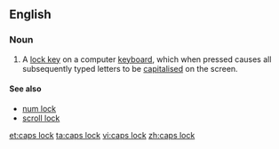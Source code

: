==English==

===Noun===
{{en-noun|sg=[[caps]] [[lock]]|-}}

# {{computing}} A [[lock key]] on a computer [[keyboard]], which when pressed causes all subsequently typed letters to be [[capitalised]] on the screen.

====See also====
*[[num lock]]
*[[scroll lock]]

[[et:caps lock]]
[[ta:caps lock]]
[[vi:caps lock]]
[[zh:caps lock]]